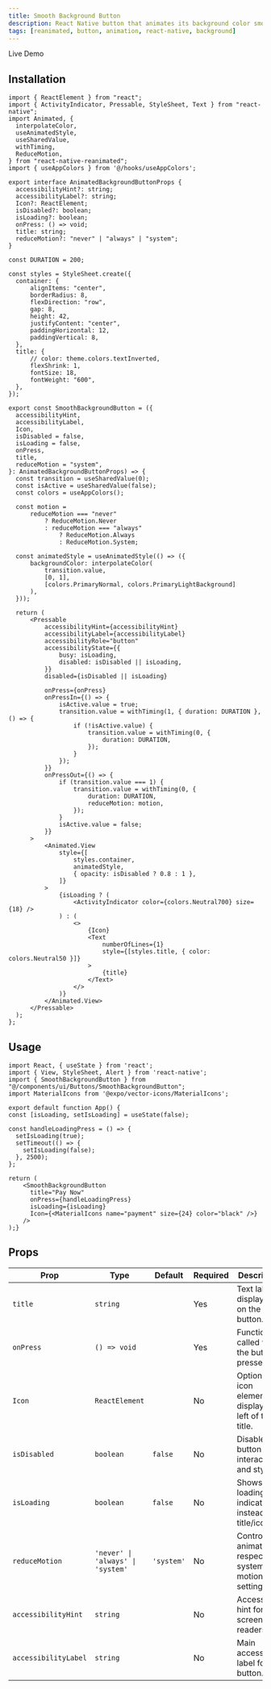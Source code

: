 ```yaml
---
title: Smooth Background Button
description: React Native button that animates its background color smoothly between two states on press. Uses Reanimated's interpolateColor.
tags: [reanimated, button, animation, react-native, background]
---
```



<DemoLinkButton href="https://example.com/ghost-demo"  size="lg" variant="default">
	Live Demo
  <MyIcons.ScreenShareIcon className="h-4 w-4" />
</DemoLinkButton>

## Installation


  ```typescript:SmoothBackgroundButton.tsx
import { ReactElement } from "react";
import { ActivityIndicator, Pressable, StyleSheet, Text } from "react-native";
import Animated, {
	interpolateColor,
	useAnimatedStyle,
	useSharedValue,
	withTiming,
	ReduceMotion,
} from "react-native-reanimated";
import { useAppColors } from '@/hooks/useAppColors';

export interface AnimatedBackgroundButtonProps {
	accessibilityHint?: string;
	accessibilityLabel?: string;
	Icon?: ReactElement;
	isDisabled?: boolean;
	isLoading?: boolean;
	onPress: () => void;
	title: string;
	reduceMotion?: "never" | "always" | "system";
}

const DURATION = 200;

const styles = StyleSheet.create({
	container: {
		alignItems: "center",
		borderRadius: 8,
		flexDirection: "row",
		gap: 8,
		height: 42,
		justifyContent: "center",
		paddingHorizontal: 12,
		paddingVertical: 8,
	},
	title: {
		// color: theme.colors.textInverted,
		flexShrink: 1,
		fontSize: 18,
		fontWeight: "600",
	},
});

export const SmoothBackgroundButton = ({
	accessibilityHint,
	accessibilityLabel,
	Icon,
	isDisabled = false,
	isLoading = false,
	onPress,
	title,
	reduceMotion = "system",
}: AnimatedBackgroundButtonProps) => {
	const transition = useSharedValue(0);
	const isActive = useSharedValue(false);
	const colors = useAppColors();

	const motion =
		reduceMotion === "never"
			? ReduceMotion.Never
			: reduceMotion === "always"
				? ReduceMotion.Always
				: ReduceMotion.System;

	const animatedStyle = useAnimatedStyle(() => ({
		backgroundColor: interpolateColor(
			transition.value,
			[0, 1],
			[colors.PrimaryNormal, colors.PrimaryLightBackground]
		),
	}));

	return (
		<Pressable
			accessibilityHint={accessibilityHint}
			accessibilityLabel={accessibilityLabel}
			accessibilityRole="button"
			accessibilityState={{
				busy: isLoading,
				disabled: isDisabled || isLoading,
			}}
			disabled={isDisabled || isLoading}
			
			onPress={onPress}
			onPressIn={() => {
				isActive.value = true;
				transition.value = withTiming(1, { duration: DURATION }, () => {
					if (!isActive.value) {
						transition.value = withTiming(0, {
							duration: DURATION,
						});
					}
				});
			}}
			onPressOut={() => {
				if (transition.value === 1) {
					transition.value = withTiming(0, {
						duration: DURATION,
						reduceMotion: motion,
					});
				}
				isActive.value = false;
			}}
		>
			<Animated.View
				style={[
					styles.container,
					animatedStyle,
					{ opacity: isDisabled ? 0.8 : 1 },
				]}
			>
				{isLoading ? (
					<ActivityIndicator color={colors.Neutral700} size={18} />
				) : (
					<>
						{Icon}
						<Text
							numberOfLines={1}
							style={[styles.title, { color: colors.Neutral50 }]}
						>
							{title}
						</Text>
					</>
				)}
			</Animated.View>
		</Pressable>
	);
};
```

  

## Usage


  ```typescript:App.tsx
import React, { useState } from 'react';
import { View, StyleSheet, Alert } from 'react-native';
import { SmoothBackgroundButton } from "@/components/ui/Buttons/SmoothBackgroundButton";
import MaterialIcons from '@expo/vector-icons/MaterialIcons';

export default function App() {
  const [isLoading, setIsLoading] = useState(false);

  const handleLoadingPress = () => {
    setIsLoading(true);
    setTimeout(() => {
      setIsLoading(false);
    }, 2500); 
  };

  return (
      <SmoothBackgroundButton
        title="Pay Now"
        onPress={handleLoadingPress}
        isLoading={isLoading}
        Icon={<MaterialIcons name="payment" size={24} color="black" />}
      />
  );}
  ```

## Props
| Prop                 | Type                           | Default    | Required | Description                                          |
| -------------------- | ------------------------------ | ---------- | -------- | ---------------------------------------------------- |
| `title`              | `string`                       |            | Yes      | Text label displayed on the button.                  |
| `onPress`            | `() => void`                   |            | Yes      | Function called when the button is pressed.          |
| `Icon`               | `ReactElement`                 |            | No       | Optional icon element displayed left of the title.   |
| `isDisabled`         | `boolean`                      | `false`    | No       | Disables button interaction and styles it.           |
| `isLoading`          | `boolean`                      | `false`    | No       | Shows loading indicator instead of title/icon.       |
| `reduceMotion`       | `'never' \| 'always' \| 'system'` | `'system'` | No       | Controls if animation respects system motion settings. |
| `accessibilityHint`  | `string`                       |            | No       | Accessibility hint for screen readers.               |
| `accessibilityLabel` | `string`                       |            | No       | Main accessibility label for the button.             |